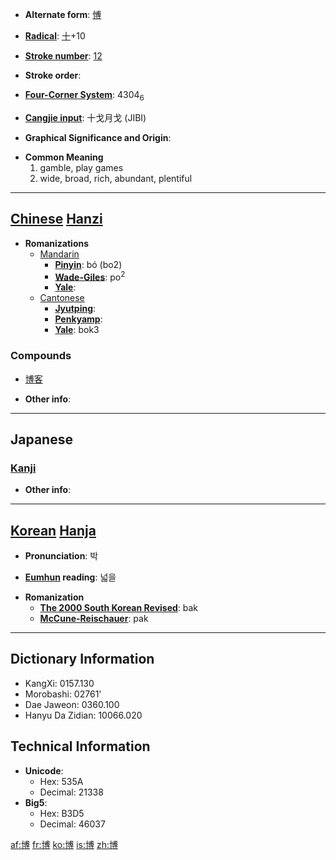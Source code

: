 * '''Alternate form''': [[愽]]

* '''[[Wiktionary:Chinese radical index| Radical]]''': [[Wiktionary:Chinese radical index 十|十]]+10

* '''[[Wiktionary:Chinese total strokes index|Stroke number]]''': [[Wiktionary:Chinese total strokes index 12|12]]

* '''Stroke order''': 

* '''[[Wiktionary:Chinese four corner index|Four-Corner System]]''': 4304<sub>6</sub>

* '''[[Wiktionary:Chinese Cangjie index|Cangjie input]]''': 十戈月戈 (JIBI)

* '''Graphical Significance and Origin''': 

* '''Common Meaning'''
*#gamble, play games
*# wide, broad, rich, abundant, plentiful


----

== [[Chinese]] [[Hanzi]] ==

* '''Romanizations'''
** [[Mandarin]]
*** '''[[Pinyin]]''': bó (bo2)
*** '''[[Wade-Giles]]''': po<sup>2</sup>
*** '''[[Yale]]''': 
**[[Cantonese]]
***'''[[Jyutping]]''':
***'''[[Penkyamp]]''': 
***'''[[Yale]]''': bok3

===Compounds===
*[[博客]]

* '''Other info''': 

----

==Japanese==
===[[Kanji]]===
{{kanji|on readings=[[はく]] (haku), [[ばく]] (baku)
|kun readings=[[ひろい]] (hiroi), [[ひろめる]] (hiromeru)
}}

* '''Other info''':  

----

== [[Korean]] [[Hanja]] ==

* '''Pronunciation''': 박

* '''[[Eumhun]] reading''': 넓을

* '''Romanization'''
** '''[[The 2000 South Korean Revised Romanization|The 2000 South Korean Revised]]''': bak
** '''[[McCune-Reischauer]]''': pak

----

== Dictionary Information ==

* KangXi: 0157.130
* Morobashi: 02761'
* Dae Jaweon: 0360.100
* Hanyu Da Zidian: 10066.020

== Technical Information ==

* '''Unicode''':
** Hex: 535A
** Decimal: 21338
* '''Big5''':
** Hex: B3D5
** Decimal: 46037

[[af:博]]
[[fr:博]]
[[ko:博]]
[[is:博]]
[[zh:博]]